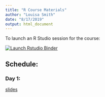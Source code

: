 ```yaml
---
title: "R Course Materials"
author: "Louisa Smith"
date: "8/17/2019"
output: html_document
---
```


To launch an R Studio session for the course:

<!-- badges: start -->
[![Launch Rstudio Binder](http://mybinder.org/badge_logo.svg)](https://mybinder.org/v2/gh/louisahsmith/r-materials-F19/master?urlpath=rstudio)
<!-- badges: end -->

## Schedule:

### Day 1: 
[slides](r-materials-F19/slides/Day1-slides.html)
